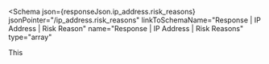 
<Schema
  json={responseJson.ip_address.risk_reasons}
  jsonPointer="/ip_address.risk_reasons"
  linkToSchemaName="Response | IP Address | Risk Reason"
  name="Response | IP Address | Risk Reasons"
  type="array<object>"
>
  This
</Schema>
